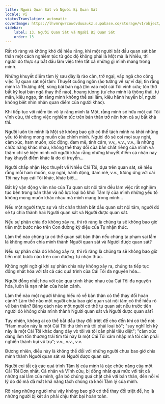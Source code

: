 ```yaml
---
title: Người Quan Sát và Người Bị Quan Sát
locale: vi
statusTranslation: automatic
coverImage: https://lhvmrqwrcowdvduuaukz.supabase.co/storage/v1/object/public/strapi-uploads/small_cover-tratado-de-psicologia-revolucionaria.webp-5e15e1cec4e0ebebcde5d7fc7565d8fd.webp
sidebar:
    label: 13. Người Quan Sát và Người Bị Quan Sát
    order: 13
---
```

Rất rõ ràng và không khó để hiểu rằng, khi một người bắt đầu quan sát bản thân một cách nghiêm túc từ góc độ không phải là Một mà là Nhiều, thì người đó thực sự bắt đầu làm việc trên tất cả những gì mình mang trong mình.

Những khuyết điểm tâm lý sau đây là rào cản, trở ngại, vấp ngã cho công việc Tự quan sát nội tâm: Thuyết cuồng ngôn (ảo tưởng về sự vĩ đại, tin rằng mình là Thượng đế), sùng bái bản ngã (tin vào một cái Tôi vĩnh cửu; tôn thờ bất kỳ loại bản ngã thay thế nào), hoang tưởng (tự cho mình là thông thái, tự mãn, kiêu ngạo, tin rằng mình không thể sai lầm, kiêu hãnh huyền bí, người không biết nhìn nhận quan điểm của người khác).

Khi tiếp tục với niềm tin vô lý rằng mình là Một, rằng mình sở hữu một cái Tôi vĩnh cửu, thì công việc nghiêm túc trên bản thân trở nên hơn cả sự bất khả thi.

Người luôn tin mình là Một sẽ không bao giờ có thể tách mình ra khỏi những yếu tố không mong muốn của chính mình. Người đó sẽ coi mọi suy nghĩ, cảm xúc, ham muốn, xúc động, đam mê, tình cảm, v.v., v.v., v.v., là những chức năng khác nhau, không thể thay đổi của bản chất riêng của mình và thậm chí sẽ biện minh với người khác rằng những khuyết điểm cá nhân này hay khuyết điểm khác là do di truyền...

Người chấp nhận Học thuyết về Nhiều Cái Tôi, dựa trên quan sát, sẽ hiểu rằng mỗi ham muốn, suy nghĩ, hành động, đam mê, v.v., tương ứng với cái Tôi này hay cái Tôi khác, khác biệt...

Bất kỳ vận động viên nào của Tự quan sát nội tâm đều làm việc rất nghiêm túc bên trong bản thân và nỗ lực loại bỏ khỏi Tâm lý của mình những yếu tố không mong muốn khác nhau mà mình mang trong mình...

Nếu một người thực sự và rất chân thành bắt đầu quan sát nội tâm, người đó sẽ tự chia thành hai: Người quan sát và Người được quan sát.

Nếu sự phân chia đó không xảy ra, thì rõ ràng là chúng ta sẽ không bao giờ tiến một bước nào trên Con đường kỳ diệu của Tự nhận thức.

Làm thế nào chúng ta có thể quan sát bản thân nếu chúng ta phạm sai lầm là không muốn chia mình thành Người quan sát và Người được quan sát?

Nếu sự phân chia đó không xảy ra, thì rõ ràng là chúng ta sẽ không bao giờ tiến một bước nào trên con đường Tự nhận thức.

Không nghi ngờ gì khi sự phân chia này không xảy ra, chúng ta tiếp tục đồng nhất hóa với tất cả các quá trình của Cái Tôi đa nguyên hóa...

Người đồng nhất hóa với các quá trình khác nhau của Cái Tôi đa nguyên hóa, luôn là nạn nhân của hoàn cảnh.

Làm thế nào một người không hiểu rõ về bản thân có thể thay đổi hoàn cảnh? Làm thế nào một người chưa bao giờ quan sát nội tâm có thể hiểu rõ về bản thân? Bằng cách nào một người có thể tự quan sát nếu trước tiên người đó không chia mình thành Người quan sát và Người được quan sát?

Tuy nhiên, không ai có thể bắt đầu thay đổi triệt để cho đến khi có thể nói: "Ham muốn này là một Cái Tôi thú tính mà tôi phải loại bỏ"; "suy nghĩ ích kỷ này là một Cái Tôi khác đang dày vò tôi và tôi cần phải tiêu diệt"; "cảm xúc đang làm tổn thương trái tim tôi này là một Cái Tôi xâm nhập mà tôi cần phải nghiền thành bụi vũ trụ"; v.v., v.v., v.v.

Đương nhiên, điều này là không thể đối với những người chưa bao giờ chia mình thành Người quan sát và Người được quan sát.

Người coi tất cả các quá trình Tâm lý của mình là các chức năng của một Cái Tôi Đơn nhất, Cá nhân và Vĩnh cửu, bị đồng nhất quá mức với tất cả những sai lầm của mình, gắn bó chúng quá chặt chẽ với bản thân, đến nỗi vì lý do đó mà đã mất khả năng tách chúng ra khỏi Tâm lý của mình.

Rõ ràng những người như vậy không bao giờ có thể thay đổi triệt để, họ là những người bị kết án phải chịu thất bại hoàn toàn.

